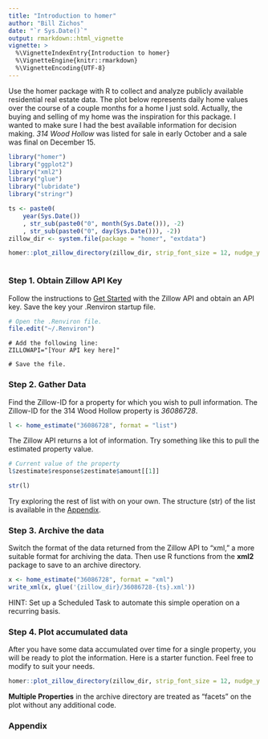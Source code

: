 ```yaml
---
title: "Introduction to homer"
author: "Bill Zichos"
date: "`r Sys.Date()`"
output: rmarkdown::html_vignette
vignette: >
  %\VignetteIndexEntry{Introduction to homer}
  %\VignetteEngine{knitr::rmarkdown}
  %\VignetteEncoding{UTF-8}
---
```


Use the homer package with R to collect and analyze publicly available residential real estate data.  The plot below represents daily home values over the course of a couple months for a home I just sold.  Actually, the buying and selling of my home was the inspiration for this package.  I wanted to make sure I had the best available information for decision making.  *314 Wood Hollow* was listed for sale in early October and a sale was final on December 15.

```r
library("homer")
library("ggplot2")
library("xml2")
library("glue")
library("lubridate")
library("stringr")

ts <- paste0(
    year(Sys.Date())
    , str_sub(paste0("0", month(Sys.Date())), -2)
    , str_sub(paste0("0", day(Sys.Date())), -2))
zillow_dir <- system.file(package = "homer", "extdata")
```

```r
homer::plot_zillow_directory(zillow_dir, strip_font_size = 12, nudge_y = 800, value_size = 2.6)
```

```r
```


### Step 1. Obtain Zillow API Key

Follow the instructions to [Get Started](https://www.zillow.com/howto/api/APIOverview.htm) with the Zillow API and obtain an API key.  Save the key your .Renviron startup file.

```r
# Open the .Renviron file.
file.edit("~/.Renviron")
```

```
# Add the following line:
ZILLOWAPI="[Your API key here]"

# Save the file.
```

### Step 2. Gather Data

Find the Zillow-ID for a property for which you wish to pull information.  The Zillow-ID for the 314 Wood Hollow property is *36086728*.

```r
l <- home_estimate("36086728", format = "list")
```

The Zillow API returns a lot of information.  Try something like this to pull the estimated property value.

```r
# Current value of the property
l$zestimate$response$zestimate$amount[[1]]
```

```r
str(l)
```

Try exploring the rest of list with on your own.  The structure (str) of the list is available in the [Appendix](#appendix).

### Step 3. Archive the data

Switch the format of the data returned from the Zillow API to "xml," a more suitable format for archiving the data.  Then use R functions from the __xml2__ package to save to an archive directory.

```r
x <- home_estimate("36086728", format = "xml")
write_xml(x, glue('{zillow_dir}/36086728-{ts}.xml'))
```

HINT: Set up a Scheduled Task to automate this simple operation on a recurring basis.

### Step 4. Plot accumulated data

After you have some data accumulated over time for a single property, you will be ready to plot the information.  Here is a starter function.  Feel free to modify to suit your needs.

```r
homer::plot_zillow_directory(zillow_dir, strip_font_size = 12, nudge_y = 800, value_size = 2.6)
```

__Multiple Properties__ in the archive directory are treated as "facets" on the plot without any additional code. 

<a name="appendix"></a>

### Appendix

```r
```
